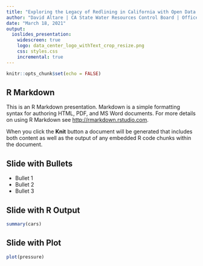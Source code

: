 ```yaml
---
title: "Exploring the Legacy of Redlining in California with Open Data & Tools"
author: "David Altare | CA State Water Resources Control Board | Office of Information Management & Analysis"
date: "March 18, 2021"
output: 
  ioslides_presentation:
    widescreen: true
    logo: data_center_logo_withText_crop_resize.png
    css: styles.css
    incremental: true
---
```


```r
knitr::opts_chunk$set(echo = FALSE)
```

## R Markdown

This is an R Markdown presentation. Markdown is a simple formatting syntax for authoring HTML, PDF, and MS Word documents. For more details on using R Markdown see <http://rmarkdown.rstudio.com>.

When you click the **Knit** button a document will be generated that includes both content as well as the output of any embedded R code chunks within the document.

## Slide with Bullets

- Bullet 1
- Bullet 2
- Bullet 3

## Slide with R Output

```r
summary(cars)
```

## Slide with Plot

```r
plot(pressure)
```

